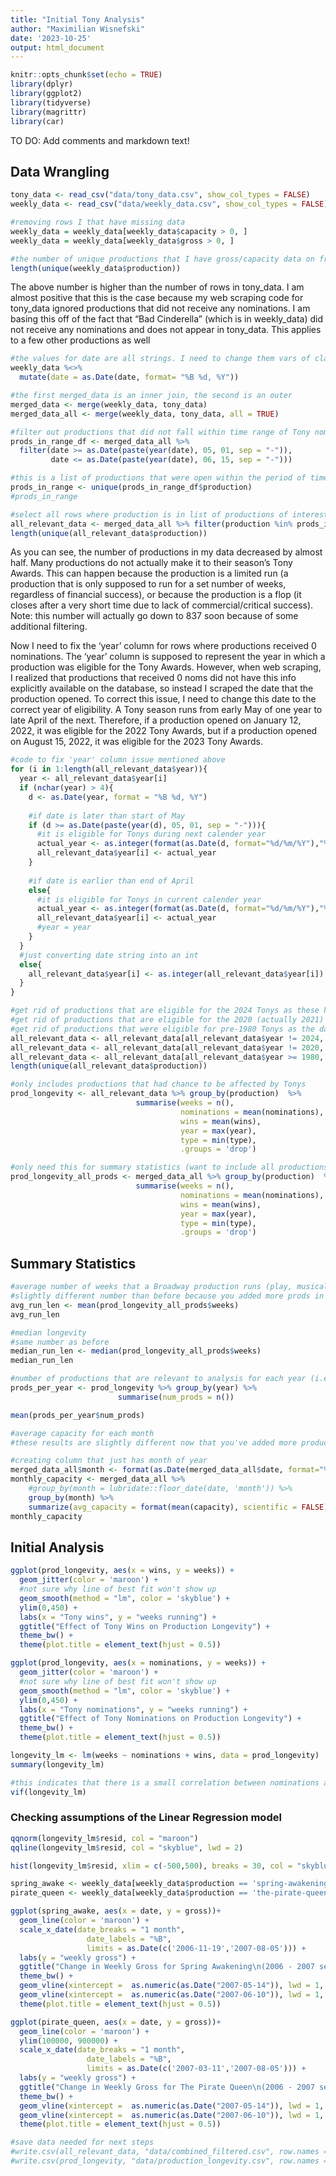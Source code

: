 ```yaml
---
title: "Initial Tony Analysis"
author: "Maximilian Wisnefski"
date: '2023-10-25'
output: html_document
---
```


```r
knitr::opts_chunk$set(echo = TRUE)
library(dplyr)
library(ggplot2)
library(tidyverse)
library(magrittr)
library(car)
```


TO DO: Add comments and markdown text!

## Data Wrangling

```r
tony_data <- read_csv("data/tony_data.csv", show_col_types = FALSE)
weekly_data <- read_csv("data/weekly_data.csv", show_col_types = FALSE)
```

```r
#removing rows I that have missing data
weekly_data = weekly_data[weekly_data$capacity > 0, ] 
weekly_data = weekly_data[weekly_data$gross > 0, ] 

#the number of unique productions that I have gross/capacity data on from 1979 - 2023
length(unique(weekly_data$production))
```


The above number is higher than the number of rows in tony_data. I am almost positive that this is the case because my web scraping code for tony_data ignored productions that did not receive any nominations. I am basing this off of the fact that "Bad Cinderella" (which is in weekly_data) did not receive any nominations and does not appear in tony_data. This applies to a few other productions as well

```r
#the values for date are all strings. I need to change them vars of class date
weekly_data %<>%
  mutate(date = as.Date(date, format= "%B %d, %Y"))
```

```r
#the first merged_data is an inner join, the second is an outer
merged_data <- merge(weekly_data, tony_data)
merged_data_all <- merge(weekly_data, tony_data, all = TRUE)
```


```r
#filter out productions that did not fall within time range of Tony nom announcements and ceremony (roughly May 1 - June 15 for all years)
prods_in_range_df <- merged_data_all %>%
  filter(date >= as.Date(paste(year(date), 05, 01, sep = "-")),
         date <= as.Date(paste(year(date), 06, 15, sep = "-")))

#this is a list of productions that were open within the period of time during which they could be affected by Tony wins and loses
prods_in_range <- unique(prods_in_range_df$production)
#prods_in_range
```


```r
#select all rows where production is in list of productions of interest
all_relevant_data <- merged_data_all %>% filter(production %in% prods_in_range)
length(unique(all_relevant_data$production))
```

As you can see, the number of productions in my data decreased by almost half. Many productions do not actually make it to their season's Tony Awards. This can happen because the production is a limited run (a production that is only supposed to run for a set number of weeks, regardless of financial success), or because the production is a flop (it closes after a very short time due to lack of commercial/critical success). Note: this number will actually go down to 837 soon because of some additional filtering.


Now I need to fix the 'year' column for rows where productions received 0 nominations. The 'year' column is supposed to represent the year in which a production was eligible for the Tony Awards. However, when web scraping, I realized that productions that received 0 noms did not have this info explicitly available on the database, so instead I scraped the date that the production opened. To correct this issue, I need to change this date to the correct year of eligibility. A Tony season runs from early May of one year to late April of the next. Therefore, if a production opened on January 12, 2022, it was eligible for the 2022 Tony Awards, but if a production opened on August 15, 2022, it was eligible for the 2023 Tony Awards. 

```r
#code to fix 'year' column issue mentioned above
for (i in 1:length(all_relevant_data$year)){
  year <- all_relevant_data$year[i]
  if (nchar(year) > 4){
    d <- as.Date(year, format = "%B %d, %Y")
    
    #if date is later than start of May
    if (d >= as.Date(paste(year(d), 05, 01, sep = "-"))){
      #it is eligible for Tonys during next calender year
      actual_year <- as.integer(format(as.Date(d, format="%d/%m/%Y"),"%Y")) + 1
      all_relevant_data$year[i] <- actual_year
    }
    
    #if date is earlier than end of April
    else{
      #it is eligible for Tonys in current calender year
      actual_year <- as.integer(format(as.Date(d, format="%d/%m/%Y"),"%Y"))
      all_relevant_data$year[i] <- actual_year
      #year = year
    }
  }
  #just converting date string into an int
  else{
    all_relevant_data$year[i] <- as.integer(all_relevant_data$year[i])
  }
}
```


```r
#get rid of productions that are eligible for the 2024 Tonys as these have not happened yet (only applies to 2 productions in the data)
#get rid of productions that are eligible for the 2020 (actually 2021) Tonys as the Tonys were odd that year due to Covid (will discuss this more in final paper)
#get rid of productions that were eligible for pre-1980 Tonys as the data are too sparse
all_relevant_data <- all_relevant_data[all_relevant_data$year != 2024, ]
all_relevant_data <- all_relevant_data[all_relevant_data$year != 2020, ]
all_relevant_data <- all_relevant_data[all_relevant_data$year >= 1980, ]
length(unique(all_relevant_data$production))
```


```r
#only includes productions that had chance to be affected by Tonys
prod_longevity <- all_relevant_data %>% group_by(production)  %>%
                            summarise(weeks = n(), 
                                      nominations = mean(nominations), 
                                      wins = mean(wins),
                                      year = max(year), 
                                      type = min(type), 
                                      .groups = 'drop')

#only need this for summary statistics (want to include all productions, even flops and limited engagements)
prod_longevity_all_prods <- merged_data_all %>% group_by(production)  %>%
                            summarise(weeks = n(), 
                                      nominations = mean(nominations), 
                                      wins = mean(wins),
                                      year = max(year), 
                                      type = min(type), 
                                      .groups = 'drop')

```


## Summary Statistics

```r
#average number of weeks that a Broadway production runs (play, musical, special)
#slightly different number than before because you added more prods in most recent scraping
avg_run_len <- mean(prod_longevity_all_prods$weeks)
avg_run_len
```

```r
#median longevity
#same number as before 
median_run_len <- median(prod_longevity_all_prods$weeks)
median_run_len
```


```r
#number of productions that are relevant to analysis for each year (i.e. Broadway season)
prods_per_year <- prod_longevity %>% group_by(year) %>%
                        summarise(num_prods = n())

mean(prods_per_year$num_prods)
```


```r
#average capacity for each month
#these results are slightly different now that you've added more productions

#creating column that just has month of year
merged_data_all$month <- format(as.Date(merged_data_all$date, format="%d/%m/%Y"),"%m")
monthly_capacity <- merged_data_all %>% 
    #group_by(month = lubridate::floor_date(date, 'month')) %>%
    group_by(month) %>%
    summarize(avg_capacity = format(mean(capacity), scientific = FALSE))
monthly_capacity
```


## Initial Analysis

```r
ggplot(prod_longevity, aes(x = wins, y = weeks)) +
  geom_jitter(color = 'maroon') +
  #not sure why line of best fit won't show up
  geom_smooth(method = "lm", color = 'skyblue') +
  ylim(0,450) +
  labs(x = "Tony wins", y = "weeks running") +
  ggtitle("Effect of Tony Wins on Production Longevity") +
  theme_bw() + 
  theme(plot.title = element_text(hjust = 0.5))
```

```r
ggplot(prod_longevity, aes(x = nominations, y = weeks)) +
  geom_jitter(color = 'maroon') +
  #not sure why line of best fit won't show up
  geom_smooth(method = "lm", color = 'skyblue') +
  ylim(0,450) +
  labs(x = "Tony nominations", y = "weeks running") +
  ggtitle("Effect of Tony Nominations on Production Longevity") +
  theme_bw() +
  theme(plot.title = element_text(hjust = 0.5))
```

```r
longevity_lm <- lm(weeks ~ nominations + wins, data = prod_longevity)
summary(longevity_lm)
```


```r
#this indicates that there is a small correlation between nominations and wins (obviously), but it is not large enough to be a serious issue of multicollinearity
vif(longevity_lm)
```


### Checking assumptions of the Linear Regression model

```r
qqnorm(longevity_lm$resid, col = "maroon")
qqline(longevity_lm$resid, col = "skyblue", lwd = 2)
```


```r
hist(longevity_lm$resid, xlim = c(-500,500), breaks = 30, col = "skyblue")
```


```r
spring_awake <- weekly_data[weekly_data$production == 'spring-awakening-448811',] 
pirate_queen <- weekly_data[weekly_data$production == 'the-pirate-queen-426183',] 
```

```r
ggplot(spring_awake, aes(x = date, y = gross))+
  geom_line(color = 'maroon') +
  scale_x_date(date_breaks = "1 month", 
                 date_labels = "%B",
                 limits = as.Date(c('2006-11-19','2007-08-05'))) +
  labs(y = "weekly gross") +
  ggtitle("Change in Weekly Gross for Spring Awakening\n(2006 - 2007 season)") +
  theme_bw() +
  geom_vline(xintercept =  as.numeric(as.Date("2007-05-14")), lwd = 1, color = 'skyblue') +
  geom_vline(xintercept =  as.numeric(as.Date("2007-06-10")), lwd = 1, color = 'skyblue') +
  theme(plot.title = element_text(hjust = 0.5))
```

```r
ggplot(pirate_queen, aes(x = date, y = gross))+
  geom_line(color = 'maroon') +
  ylim(100000, 900000) +
  scale_x_date(date_breaks = "1 month", 
                 date_labels = "%B",
                 limits = as.Date(c('2007-03-11','2007-08-05'))) +
  labs(y = "weekly gross") +
  ggtitle("Change in Weekly Gross for The Pirate Queen\n(2006 - 2007 season)") +
  theme_bw() +
  geom_vline(xintercept =  as.numeric(as.Date("2007-05-14")), lwd = 1, color = 'skyblue') +
  geom_vline(xintercept =  as.numeric(as.Date("2007-06-10")), lwd = 1, color = 'skyblue') +
  theme(plot.title = element_text(hjust = 0.5))
```


```r
#save data needed for next steps
#write.csv(all_relevant_data, "data/combined_filtered.csv", row.names = FALSE)
#write.csv(prod_longevity, "data/production_longevity.csv", row.names = FALSE)
```



